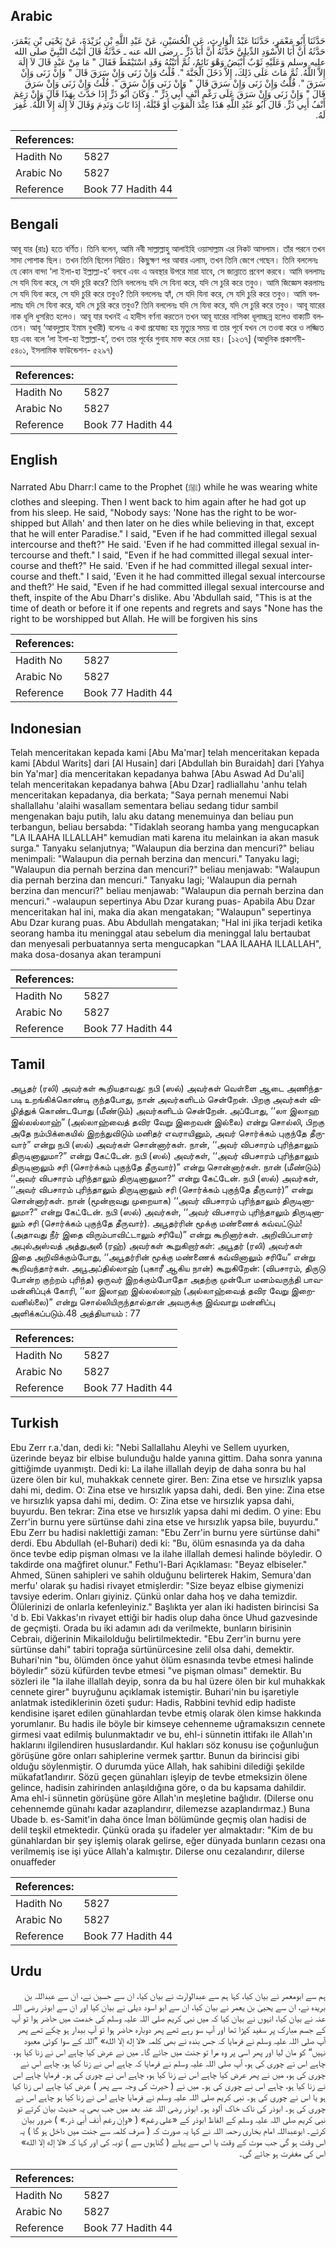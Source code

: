## Arabic


<div dir="rtl" lang="ar" style={{fontSize:'larger',backgroundColor:'#f8f9fa',padding:20}}>
حَدَّثَنَا أَبُو مَعْمَرٍ، حَدَّثَنَا عَبْدُ الْوَارِثِ، عَنِ الْحُسَيْنِ، عَنْ عَبْدِ اللَّهِ بْنِ بُرَيْدَةَ، عَنْ يَحْيَى بْنِ يَعْمَرَ، حَدَّثَهُ أَنَّ أَبَا الأَسْوَدِ الدِّيلِيَّ حَدَّثَهُ أَنَّ أَبَا ذَرٍّ ـ رضى الله عنه ـ حَدَّثَهُ قَالَ أَتَيْتُ النَّبِيَّ صلى الله عليه وسلم وَعَلَيْهِ ثَوْبٌ أَبْيَضُ وَهْوَ نَائِمٌ، ثُمَّ أَتَيْتُهُ وَقَدِ اسْتَيْقَظَ فَقَالَ ‏"‏ مَا مِنْ عَبْدٍ قَالَ لاَ إِلَهَ إِلاَّ اللَّهُ‏.‏ ثُمَّ مَاتَ عَلَى ذَلِكَ، إِلاَّ دَخَلَ الْجَنَّةَ ‏"‏‏.‏ قُلْتُ وَإِنْ زَنَى وَإِنْ سَرَقَ قَالَ ‏"‏ وَإِنْ زَنَى وَإِنْ سَرَقَ ‏"‏‏.‏ قُلْتُ وَإِنْ زَنَى وَإِنْ سَرَقَ قَالَ ‏"‏ وَإِنْ زَنَى وَإِنْ سَرَقَ ‏"‏‏.‏ قُلْتُ وَإِنْ زَنَى وَإِنْ سَرَقَ قَالَ ‏"‏ وَإِنْ زَنَى وَإِنْ سَرَقَ عَلَى رَغْمِ أَنْفِ أَبِي ذَرٍّ ‏"‏‏.‏ وَكَانَ أَبُو ذَرٍّ إِذَا حَدَّثَ بِهَذَا قَالَ وَإِنْ رَغِمَ أَنْفُ أَبِي ذَرٍّ‏.‏ قَالَ أَبُو عَبْدِ اللَّهِ هَذَا عِنْدَ الْمَوْتِ أَوْ قَبْلَهُ، إِذَا تَابَ وَنَدِمَ وَقَالَ لاَ إِلَهَ إِلاَّ اللَّهُ‏.‏ غُفِرَ لَهُ‏.‏
</div>
<div style={{backgroundColor:'#f8f9fa',padding:20, marginBottom: 10}}><table> <thead> <tr> <th>References:</th> <th></th> </tr> </thead> <tbody><tr><td>Hadith No</td><td>5827</td></tr><tr><td>Arabic No</td><td>5827</td></tr><tr><td>Reference</td><td>Book 77 Hadith 44</td></tr></tbody></table></div>

## Bengali


<div dir="ltr" lang="bn" style={{fontSize:'larger',backgroundColor:'#f8f9fa',padding:20}}>
আবূ যার (রাঃ) হতে বর্ণিত। তিনি বলেন, আমি নবী সাল্লাল্লাহু আলাইহি ওয়াসাল্লাম এর নিকট আসলাম। তাঁর পরনে তখন সাদা পোশাক ছিল। তখন তিনি ছিলেন নিদ্রিত। কিছুক্ষণ পর আবার এলাম, তখন তিনি জেগে গেছেন। তিনি বললেনঃ যে কোন বান্দা ‘লা ইলা-হা ইল্লাল্লা-হ’ বলবে এবং এ অবস্থার উপরে মারা যাবে, সে জান্নাতে প্রবেশ করবে। আমি বললামঃ সে যদি যিনা করে, সে যদি চুরি করে? তিনি বললেনঃ যদি সে যিনা করে, যদি সে চুরি করে তবুও। আমি জিজ্ঞেস করলামঃ সে যদি যিনা করে, সে যদি চুরি করে তবুও? তিনি বললেনঃ হ্যাঁ, সে যদি যিনা করে, সে যদি চুরি করে তবুও। আমি বললামঃ যদি সে যিনা করে, যদি সে চুরি করে তবুও? তিনি বললেনঃ যদি সে যিনা করে, যদি সে চুরি করে তবুও। আবূ যারের নাক ধূলি ধুসরিত হলেও। আবূ যার যখনই এ হাদীস বর্ণনা করতেন তখন আবূ যারের নাসিকা ধূলাচ্ছন্ন হলেও বাক্যটি বলতেন। আবূ ‘আবদুল্লাহ ইমাম বুখারী) বলেনঃ এ কথা প্রযোজ্য হয় মৃত্যুর সময় বা তার পূর্বে যখন সে তওবা করে ও লজ্জিত হয় এবং বলে ‘লা ইলা-হা ইল্লাল্লা-হ’, তখন তার পূর্বের গুনাহ মাফ করে দেয়া হয়। [১২৩৭] (আধুনিক প্রকাশনী- ৫৪০১, ইসলামিক ফাউন্ডেশন- ৫২৯৭)
</div>
<div style={{backgroundColor:'#f8f9fa',padding:20, marginBottom: 10}}><table> <thead> <tr> <th>References:</th> <th></th> </tr> </thead> <tbody><tr><td>Hadith No</td><td>5827</td></tr><tr><td>Arabic No</td><td>5827</td></tr><tr><td>Reference</td><td>Book 77 Hadith 44</td></tr></tbody></table></div>

## English


<div dir="ltr" lang="en" style={{fontSize:'larger',backgroundColor:'#f8f9fa',padding:20}}>
Narrated Abu Dharr:I came to the Prophet (ﷺ) while he was wearing white clothes and sleeping. Then I went back to him again after he had got up from his sleep. He said, "Nobody says: 'None has the right to be worshipped but Allah' and then later on he dies while believing in that, except that he will enter Paradise." I said, "Even if he had committed illegal sexual intercourse and theft?" He said. 'Even if he had committed illegal sexual intercourse and theft." I said, "Even if he had committed illegal sexual intercourse and theft?" He said. 'Even if he had committed illegal sexual intercourse and theft." I said, 'Even it he had committed illegal sexual intercourse and theft?' He said, "Even if he had committed illegal sexual intercourse and theft, inspite of the Abu Dharr's dislike. Abu 'Abdullah said, "This is at the time of death or before it if one repents and regrets and says "None has the right to be worshipped but Allah. He will be forgiven his sins
</div>
<div style={{backgroundColor:'#f8f9fa',padding:20, marginBottom: 10}}><table> <thead> <tr> <th>References:</th> <th></th> </tr> </thead> <tbody><tr><td>Hadith No</td><td>5827</td></tr><tr><td>Arabic No</td><td>5827</td></tr><tr><td>Reference</td><td>Book 77 Hadith 44</td></tr></tbody></table></div>

## Indonesian


<div dir="ltr" lang="id" style={{fontSize:'larger',backgroundColor:'#f8f9fa',padding:20}}>
Telah menceritakan kepada kami [Abu Ma'mar] telah menceritakan kepada kami [Abdul Warits] dari [Al Husain] dari [Abdullah bin Buraidah] dari [Yahya bin Ya'mar] dia menceritakan kepadanya bahwa [Abu Aswad Ad Du'ali] telah menceritakan kepadanya bahwa [Abu Dzar] radliallahu 'anhu telah menceritakan kepadanya, dia berkata; "Saya pernah menemui Nabi shallallahu 'alaihi wasallam sementara beliau sedang tidur sambil mengenakan baju putih, lalu aku datang menemuinya dan beliau pun terbangun, beliau bersabda: "Tidaklah seorang hamba yang mengucapkan "LA ILAAHA ILLALLAH" kemudian mati karena itu melainkan ia akan masuk surga." Tanyaku selanjutnya; "Walaupun dia berzina dan mencuri?" beliau menimpali: "Walaupun dia pernah berzina dan mencuri." Tanyaku lagi; "Walaupun dia pernah berzina dan mencuri?" beliau menjawab: "Walaupun dia pernah berzina dan mencuri." Tanyaku lagi; 'Walaupun dia pernah berzina dan mencuri?" beliau menjawab: "Walaupun dia pernah berzina dan mencuri." -walaupun sepertinya Abu Dzar kurang puas- Apabila Abu Dzar menceritakan hal ini, maka dia akan mengatakan; "Walaupun" sepertinya Abu Dzar kurang puas. Abu Abdullah mengatakan; "Hal ini jika terjadi ketika seorang hamba itu meninggal atau sebelum dia meninggal lalu bertaubat dan menyesali perbuatannya serta mengucapkan "LAA ILAAHA ILLALLAH", maka dosa-dosanya akan terampuni
</div>
<div style={{backgroundColor:'#f8f9fa',padding:20, marginBottom: 10}}><table> <thead> <tr> <th>References:</th> <th></th> </tr> </thead> <tbody><tr><td>Hadith No</td><td>5827</td></tr><tr><td>Arabic No</td><td>5827</td></tr><tr><td>Reference</td><td>Book 77 Hadith 44</td></tr></tbody></table></div>

## Tamil


<div dir="ltr" lang="ta" style={{fontSize:'larger',backgroundColor:'#f8f9fa',padding:20}}>
அபூதர் (ரலி) அவர்கள் கூறியதாவது: நபி (ஸல்) அவர்கள் வெள்ளை ஆடை அணிந்தபடி உறங்கிக்கொண்டி ருந்தபோது, நான் அவர்களிடம் சென்றேன். பிறகு அவர்கள் விழித்துக் கொண்டபோது (மீண்டும்) அவர்களிடம் சென்றேன். அப்போது, ‘‘லா இலாஹ இல்லல்லாஹ்” (அல்லாஹ்வைத் தவிர வேறு இறைவன் இல்லை) என்று சொல்லி, பிறகு அதே நம்பிக்கையில் இறந்துவிடும் மனிதர் எவராயினும், அவர் சொர்க்கம் புகுந்தே தீருவார்” என்று நபி (ஸல்) அவர்கள் சொன்னார்கள். நான், ‘‘அவர் விபசாரம் புரிந்தாலும் திருடினாலுமா?” என்று கேட்டேன். நபி (ஸல்) அவர்கள், ‘‘அவர் விபசாரம் புரிந்தாலும் திருடினாலும் சரி (சொர்க்கம் புகுந்தே தீருவார்)” என்று சொன்னார்கள். நான் (மீண்டும்) ‘‘அவர் விபசாரம் புரிந்தாலும் திருடினாலுமா?” என்று கேட்டேன். நபி (ஸல்) அவர்கள், ‘‘அவர் விபசாரம் புரிந்தாலும் திருடினாலும் சரி (சொர்க்கம் புகுந்தே தீருவார்)” என்று சொன்னார்கள். நான் (மூன்றாவது முறையாக) ‘‘அவர் விபசாரம் புரிந்தாலும் திருடினாலுமா?” என்று கேட்டேன். நபி (ஸல்) அவர்கள், ‘‘அவர் விபசாரம் புரிந்தாலும் திருடினாலும் சரி (சொர்க்கம் புகுந்தே தீருவார்). அபூதர்ரின் மூக்கு மண்ணைக் கவ்வட்டும்! (அதாவது நீர் இதை விரும்பாவிட்டாலும் சரியே)” என்று கூறினார்கள். அறிவிப்பாளர் அபுல்அஸ்வத் அத்துஅலீ (ரஹ்) அவர்கள் கூறுகிறார்கள்: அபூதர் (ரலி) அவர்கள் இதை அறிவிக்கும்போது, ‘‘அபூதர்ரின் மூக்கு மண்ணைக் கவ்வினாலும் சரியே” என்று கூறிவந்தார்கள். அபூஅப்தில்லாஹ் (புகாரீ ஆகிய நான்) கூறுகிறேன்: (விபசாரம், திருடு போன்ற குற்றம் புரிந்த) ஒருவர் இறக்கும்போதோ அதற்கு முன்போ மனம்வருந்தி பாவமன்னிப்புக் கோரி, ‘‘லா இலாஹ இல்லல்லாஹ் (அல்லாஹ்வைத் தவிர வேறு இறைவனில்லை)” என்று சொல்லியிருந்தால்தான் அவருக்கு இவ்வாறு மன்னிப்பு அளிக்கப்படும்.48 அத்தியாயம் : 77
</div>
<div style={{backgroundColor:'#f8f9fa',padding:20, marginBottom: 10}}><table> <thead> <tr> <th>References:</th> <th></th> </tr> </thead> <tbody><tr><td>Hadith No</td><td>5827</td></tr><tr><td>Arabic No</td><td>5827</td></tr><tr><td>Reference</td><td>Book 77 Hadith 44</td></tr></tbody></table></div>

## Turkish


<div dir="ltr" lang="tr" style={{fontSize:'larger',backgroundColor:'#f8f9fa',padding:20}}>
Ebu Zerr r.a.'dan, dedi ki: "Nebi Sallallahu Aleyhi ve Sellem uyurken, üzerinde beyaz bir elbise bulunduğu halde yanına gittim. Daha sonra yanına gittiğimde uyanmıştı. Dedi ki: La ilahe illallah deyip de daha sonra bu hal üzere ölen bir kul, muhakkak cennete girer. Ben: Zina etse ve hırsızlık yapsa dahi mi, dedim. O: Zina etse ve hırsızlık yapsa dahi, dedi. Ben yine: Zina etse ve hırsızlık yapsa dahi mi, dedim. O: Zina etse ve hırsızlık yapsa dahi, buyurdu. Ben tekrar: Zina etse ve hırsızlık yapsa dahi mi dedim. O yine: Ebu Zerr'in burnu yere sürtünse dahi zina etse ve hırsızlık yapsa bile, buyurdu." Ebu Zerr bu hadisi naklettiği zaman: "Ebu Zerr'in burnu yere sürtünse dahi" derdi. Ebu Abdullah (el-Buhari) dedi ki: "Bu, ölüm esnasında ya da daha önce tevbe edip pişman olması ve la ilahe illallah demesi halinde böyledir. O takdirde ona mağfiret olunur." Fethu'l-Bari Açıklaması: "Beyaz elbiseler." Ahmed, Sünen sahipleri ve sahih olduğunu belirterek Hakim, Semura'dan merfu' olarak şu hadisi rivayet etmişlerdir: "Size beyaz elbise giymenizi tavsiye ederim. Onları giyiniz. Çünkü onlar daha hoş ve daha temizdir. Ölülerinizi de onlarla kefenleyiniz." Başlıkta yer alan iki hadisten birincisi Sa 'd b. Ebi Vakkas'ın rivayet ettiği bir hadis olup daha önce Uhud gazvesinde de geçmişti. Orada bu iki adamın adı da verilmekte, bunların birisinin Cebraiı, diğerinin Mikailolduğu belirtilmektedir. "Ebu Zerr'in burnu yere sürtünse dahi" tabiri toprağa sürtünürcesine zelil olsa dahi, demektir. Buhari'nin "bu, ölümden önce yahut ölüm esnasında tevbe etmesi halinde böyledir" sözü küfürden tevbe etmesi "ve pişman olması" demektir. Bu sözleri ile "la ilahe illallah deyip, sonra da bu hal üzere ölen bir kul muhakkak cennete girer" buyruğunu açıklamak istemiştir. Buhari'nin bu işaretiyle anlatmak istediklerinin özeti şudur: Hadis, Rabbini tevhid edip hadiste kendisine işaret edilen günahlardan tevbe etmiş olarak ölen kimse hakkında yorumlanır. Bu hadis ile böyle bir kimseye cehenneme uğramaksızın cennete girmesi vaat edilmiş bulunmaktadır ve bu, ehl-i sünnetin ittifakı ile Allah'ın haklarını ilgilendiren hususlardandır. Kul hakları söz konusu ise çoğunluğun görüşüne göre onları sahiplerine vermek şarttır. Bunun da birincisi gibi olduğu söylenmiştir. O durumda yüce Allah, hak sahibini dilediği şekilde mükafat1andırır. Sözü geçen günahları işleyip de tevbe etmeksizin ölene gelince, hadisin zahirinden anlaşıldığına göre, o da bu kapsama dahildir. Ama ehl-i sünnetin görüşüne göre Allah'ın meşletine bağlıdır. (Dilerse onu cehennemde günahı kadar azaplandırır, dilemezse azaplandırmaz.) Buna Ubade b. es-Samit'in daha önce İman bölümünde geçmiş olan hadisi de delil teşkil etmektedir. Çünkü orada şu ifadeler yer almaktadır: "Kim de bu günahlardan bir şey işlemiş olarak gelirse, eğer dünyada bunların cezası ona verilmemiş ise işi yüce Allah'a kalmıştır. Dilerse onu cezalandırır, dilerse onuaffeder
</div>
<div style={{backgroundColor:'#f8f9fa',padding:20, marginBottom: 10}}><table> <thead> <tr> <th>References:</th> <th></th> </tr> </thead> <tbody><tr><td>Hadith No</td><td>5827</td></tr><tr><td>Arabic No</td><td>5827</td></tr><tr><td>Reference</td><td>Book 77 Hadith 44</td></tr></tbody></table></div>

## Urdu


<div dir="rtl" lang="ur" style={{fontSize:'larger',backgroundColor:'#f8f9fa',padding:20}}>
ہم سے ابومعمر نے بیان کیا، کہا ہم سے عبدالوارث نے بیان کیا، ان سے حسین نے، ان سے عبداللہ بن بریدہ نے، ان سے یحییٰ بن یعمر نے بیان کیا، ان سے ابو اسود دیلی نے بیان کیا اور ان سے ابوذر رضی اللہ عنہ نے بیان کیا، انہوں نے بیان کیا کہ میں نبی کریم صلی اللہ علیہ وسلم کی خدمت میں حاضر ہوا تو آپ کے جسم مبارک پر سفید کپڑا تھا اور آپ سو رہے تھے پھر دوبارہ حاضر ہوا تو آپ بیدار ہو چکے تھے پھر آپ صلی اللہ علیہ وسلم نے فرمایا کہ جس بندہ نے بھی کلمہ «لا إله إلا الله» ”اللہ کے سوا کوئی معبود نہیں“ کو مان لیا اور پھر اسی پر وہ مرا تو جنت میں جائے گا۔ میں نے عرض کیا چاہے اس نے زنا کیا ہو، چاہے اس نے چوری کی ہو، آپ صلی اللہ علیہ وسلم نے فرمایا کہ چاہے اس نے زنا کیا ہو، چاہے اس نے چوری کی ہو، میں نے پھر عرض کیا چاہے اس نے زنا کیا ہو، چاہے اس نے چوری کی ہو۔ فرمایا چاہے اس نے زنا کیا ہو، چاہے اس نے چوری کی ہو۔ میں نے ( حیرت کی وجہ سے پھر ) عرض کیا چاہے اس زنا کیا ہو یا اس نے چوری کی ہو۔ نبی کریم صلی اللہ علیہ وسلم نے فرمایا چاہے اس نے زنا کیا ہو چاہے اس نے چوری کی ہو۔ ابوذر کی ناک خاک آلود ہو۔ ابوذر رضی اللہ عنہ بعد میں جب بھی یہ حدیث بیان کرتے تو نبی کریم صلی اللہ علیہ وسلم کے الفاظ ابوذر کے «على رغم» ( «وإن رغم أنف أبي ذر‏.‏» ) ضرور بیان کرتے۔ ابوعبداللہ امام بخاری رحمہ اللہ نے کہا یہ صورت کہ ( صرف کلمہ سے جنت میں داخل ہو گا ) یہ اس وقت ہو گی جب موت کے وقت یا اس سے پہلے ( گناہوں سے ) توبہ کی اور کہا کہ «لا إله إلا الله» اس کی مغفرت ہو جائے گی۔
</div>
<div style={{backgroundColor:'#f8f9fa',padding:20, marginBottom: 10}}><table> <thead> <tr> <th>References:</th> <th></th> </tr> </thead> <tbody><tr><td>Hadith No</td><td>5827</td></tr><tr><td>Arabic No</td><td>5827</td></tr><tr><td>Reference</td><td>Book 77 Hadith 44</td></tr></tbody></table></div>
